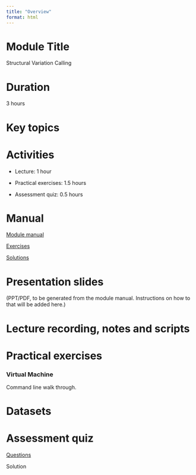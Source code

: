 ```yaml
---
title: "Overview"
format: html
---
```


# Module Title

Structural Variation Calling

# Duration

3 hours

# Key topics

# Activities

-   Lecture: 1 hour

-   Practical exercises: 1.5 hours

-   Assessment quiz: 0.5 hours

# Manual

[Module manual](module4_manual.qmd)

[Exercises](module4_exercises.qmd)

[Solutions](module4_solutions.qmd)

# Presentation slides

(PPT/PDF, to be generated from the module manual. Instructions on how to that will be added here.)

# Lecture recording, notes and scripts

# Practical exercises

### Virtual Machine

Command line walk through.

# Datasets

# Assessment quiz

[Questions](module4_assessment.qmd)

Solution
